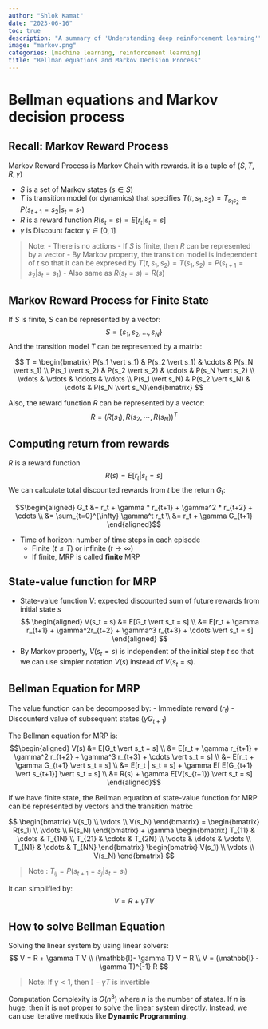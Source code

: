 ```yaml
---
author: "Shlok Kamat"
date: "2023-06-16"
toc: true
description: "A summary of 'Understanding deep reinforcement learning'"
image: "markov.png"
categories: [machine learning, reinforcement learning]
title: "Bellman equations and Markov Decision Process"
---
```


# Bellman equations and Markov decision process

## Recall: Markov Reward Process

Markov Reward Process is Markov Chain with rewards. it is a tuple of $(S, T, R, \gamma)$

-   $S$ is a set of Markov states $(s \in S)$
-   $T$ is transition model (or dynamics) that specifies $T(t, s_1, s_2) = T_{s_1s_2} \doteq P(s_{t+1} = s_2 \vert s_t = s_1)$
-   $R$ is a reward function $R(s_t = s) = E[r_t \vert s_t = s]$
-   $\gamma$ is Discount factor $\gamma \in [0, 1]$

> Note: - There is no actions - If $S$ is finite, then $R$ can be represented by a vector - By Markov property, the transition model is independent of $t$ so that it can be expresed by $T(t, s_1, s_2) = T(s_1, s_2) = P(s_{t+1} = s_2 \vert s_t = s_1)$ - Also same as $R(s_t = s) = R(s)$

## Markov Reward Process for Finite State

If $S$ is finite, $S$ can be represented by a vector: $$S=\{s_1, s_2, \dots, s_N \}$$ And the transition model $T$ can be represented by a matrix:

$$ T = \begin{bmatrix} P(s_1 \vert s_1) & P(s_2 \vert s_1) & \cdots & P(s_N \vert s_1) \\ P(s_1 \vert s_2) & P(s_2 \vert s_2) & \cdots & P(s_N \vert s_2) \\ \vdots & \vdots & \ddots & \vdots \\  P(s_1 \vert s_N) & P(s_2 \vert s_N) & \cdots & P(s_N \vert s_N)\end{bmatrix}  $$

Also, the reward function $R$ can be represented by a vector: $$ R = \big( R(s_1), R(s_2, \cdots, R(s_N) \big)^T $$

## Computing return from rewards

$R$ is a reward function $$ R(s) = E[r_t | s_t = s]$$ We can calculate total discounted rewards from $t$ be the return $G_t$:

$$\begin{aligned} G_t &= r_t + \gamma * r_{t+1} + \gamma^2 * r_{t+2} + \cdots \\
&= \sum_{t=0}^{\infty} \gamma^t r_t \\
&= r_t + \gamma G_{t+1}   \end{aligned}$$

-   Time of horizon: number of time steps in each episode
    -   Finite ($t \leq T$) or infinite ($t \rightarrow \infty$)
    -   If finite, MRP is called **finite** MRP

## State-value function for MRP

-   State-value function $V$: expected discounted sum of future rewards from initial state $s$ $$ \begin{aligned} V(s_t = s) &= E[G_t \vert s_t = s] \\
    &= E[r_t + \gamma r_{t+1} + \gamma^2r_{t+2} + \gamma^3 r_{t+3} + \cdots \vert s_t = s] \end{aligned} $$
-   By Markov property, $V(s_t = s)$ is independent of the initial step $t$ so that we can use simpler notation $V(s)$ instead of $V(s_t = s)$.

## Bellman Equation for MRP

The value function can be decomposed by: - Immediate reward ($r_t$) - Discounterd value of subsequent states ($\gamma G_{t+1}$)

The Bellman equation for MRP is: $$\begin{aligned} V(s) &= E[G_t \vert s_t = s] \\
&= E[r_t + \gamma r_{t+1} + \gamma^2 r_{t+2} + \gamma^3 r_{t+3} + \cdots \vert s_t = s] \\
&= E[r_t + \gamma G_{t+1} \vert s_t = s] \\
&= E[r_t | s_t = s] + \gamma E[ E[G_{t+1} \vert s_{t+1}] \vert s_t = s] \\
&= R(s) + \gamma E[V(s_{t+1}) \vert s_t = s]  \end{aligned}$$

If we have finite state, the Bellman equation of state-value function for MRP can be represented by vectors and the transition matrix:

$$ \begin{bmatrix} V(s_1) \\ \vdots \\ V(s_N) \end{bmatrix} = \begin{bmatrix} R(s_1) \\ \vdots \\ R(s_N) \end{bmatrix} + \gamma 
\begin{bmatrix} T_{11} & \cdots & T_{1N} \\ T_{21} & \cdots & T_{2N} \\ \vdots & \ddots & \vdots \\ T_{N1} & \cdots & T_{NN} \end{bmatrix} 
\begin{bmatrix} V(s_1) \\ \vdots \\ V(s_N) \end{bmatrix} $$

> Note : $T_{ij} = P(s_{t+1} = s_j \vert s_t = s_i)$

It can simplified by: $$ V = R + \gamma T V $$

## How to solve Bellman Equation

Solving the linear system by using linear solvers: $$ V = R + \gamma T V \\ (\mathbb{I}- \gamma T) V = R \\ V = (\mathbb{I} - \gamma T)^{-1} R $$

> Note: If $\gamma < 1$, then $\mathbb{I}- \gamma T$ is invertible

Computation Complexity is $O(n^3)$ where $n$ is the number of states. If $n$ is huge, then it is not proper to solve the linear system directly. Instead, we can use iterative methods like **Dynamic Programming**.
